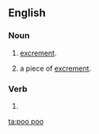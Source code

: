 {{also|poo-poo}}
==English==

===Noun===
{{en-noun}}

# {{label|en|British|puerile|uncountable}} [[excrement]].
# {{label|en|British|puerile|countable}} a piece of [[excrement]].

===Verb===
{{en-verb}}

# {{alternative spelling of|pooh-pooh|lang=en}}

[[ta:poo poo]]